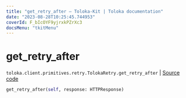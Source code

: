 ```yaml
---
title: "get_retry_after — Toloka-Kit | Toloka documentation"
date: "2023-08-28T10:25:45.744953"
coverId: F_bIcOYF9yjrxkPZrXc3
docsMenu: "tkitMenu"
---
```


# get_retry_after

`toloka.client.primitives.retry.TolokaRetry.get_retry_after` | [Source code](https://github.com/Toloka/toloka-kit/blob/v1.2.1/src/client/primitives/retry.py#L68)

```python
get_retry_after(self, response: HTTPResponse)
```
